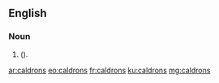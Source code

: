 ==English==

===Noun===
{{head|en}}

# {{plural of|caldron|lang=en|nodot=1}} ({{alternative spelling of|cauldrons|lang=en|nocap=1|nodot=1}}).

[[ar:caldrons]]
[[eo:caldrons]]
[[fr:caldrons]]
[[ku:caldrons]]
[[mg:caldrons]]